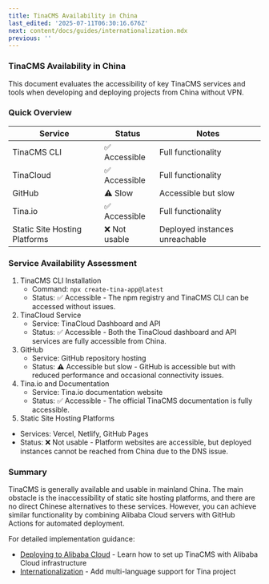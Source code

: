```yaml
---
title: TinaCMS Availability in China
last_edited: '2025-07-11T06:30:16.676Z'
next: content/docs/guides/internationalization.mdx
previous: ''
---
```


### TinaCMS Availability in China

This document evaluates the accessibility of key TinaCMS services and tools when developing and deploying projects from China without VPN.

### Quick Overview

| Service                        | Status       | Notes                          |
| ------------------------------ | ------------ | ------------------------------ |
| TinaCMS CLI                    | ✅ Accessible | Full functionality             |
| TinaCloud                      | ✅ Accessible | Full functionality             |
| GitHub                         | ⚠️ Slow      | Accessible but slow            |
| Tina.io                        | ✅ Accessible | Full functionality             |
|  Static Site Hosting Platforms | ❌ Not usable | Deployed instances unreachable |

### Service Availability Assessment

1. TinaCMS CLI Installation
   * Command: `npx create-tina-app@latest`
   * Status: ✅ Accessible - The npm registry and TinaCMS CLI can be accessed without issues. 
2. TinaCloud Service
   * Service: TinaCloud Dashboard and API
   * Status: ✅ Accessible - Both the TinaCloud dashboard and API services are fully accessible from China.
3. GitHub
   * Service: GitHub repository hosting
   * Status: ⚠️ Accessible but slow - GitHub is accessible but with reduced performance and occasional connectivity issues.
4. Tina.io and Documentation
   * Service: Tina.io documentation website
   * Status: ✅ Accessible - The official TinaCMS documentation is fully accessible.
5.  Static Site Hosting Platforms
   * Services: Vercel, Netlify, GitHub Pages
   * Status: ❌ Not usable - Platform websites are accessible, but deployed instances cannot be reached from China due to the DNS issue.

### Summary

TinaCMS is generally available and usable in mainland China. The main obstacle is the inaccessibility of static site hosting platforms, and there are no direct Chinese alternatives to these services. However, you can achieve similar functionality by combining Alibaba Cloud servers with GitHub Actions for automated deployment.

For detailed implementation guidance:

* [Deploying to Alibaba Cloud](https://tina.io/docs/tina-cloud/deployment-options/alibaba-cloud) - Learn how to set up TinaCMS with Alibaba Cloud infrastructure
* [Internationalization](https://tina.io/docs/guides/internationalization) - Add multi-language support for Tina project
